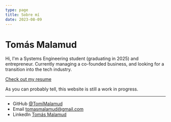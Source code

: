 ```yaml
---
type: page
title: Sobre mí
date: 2023-08-09
---
```


# Tomás Malamud

Hi, I'm a Systems Engineering student (graduating in 2025) and entrepreneur. Currently managing a co-founded business, and looking for a transition into the tech industry.

[Check out my resume](https://drive.google.com/file/d/1fZ5_eronOlo369nEZZSMVUUUetw_gReT/view?usp=sharing)

As you can probably tell, this website is still a work in progress.

---

- GitHub [@TomiMalamud](https://github.com/TomiMalamud)
- Email tomasmalamud@gmail.com
- LinkedIn [Tomás Malamud](https://www.linkedin.com/in/tomas-malamud/)